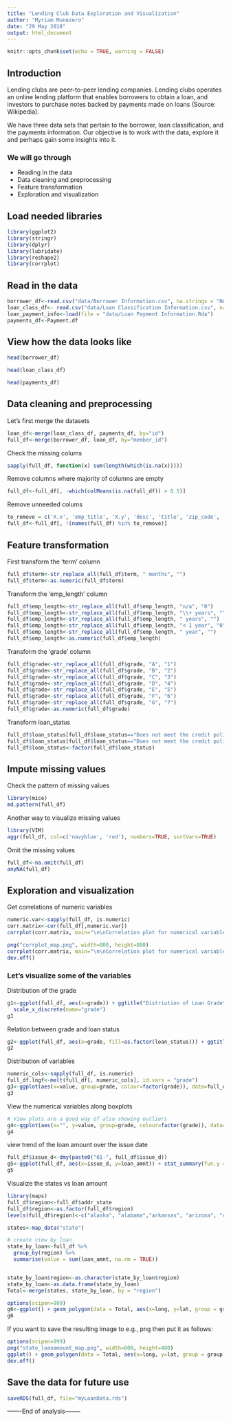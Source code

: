 ---
title: "Lending Club Data Exploration and Visualization"
author: "Myriam Munezero"
date: "29 May 2018"
output: html_document
---

```{r setup, include=FALSE}
knitr::opts_chunk$set(echo = TRUE, warning = FALSE)
```

## Introduction
Lending clubs are peer-to-peer lending companies. Lending clubs operates an online lending platform that enables borrowers to obtain a loan, and investors to purchase notes backed by payments made on loans (Source: Wikipedia).

We have three data sets that pertain to the borrower, loan classification, and the payments information. Our objective is to work with the data, explore it and perhaps gain some insights into it.

### We will go through
- Reading in the data
- Data cleaning and preprocessing
- Feature transformation
- Exploration and visualization

## Load needed libraries
```{r}
library(ggplot2) 
library(stringr)
library(dplyr)
library(lubridate)
library(reshape2)
library(corrplot)
```

## Read in the data
```{r data}
borrower_df<-read.csv("data/Borrower Information.csv", na.strings = "NA")
loan_class_df<- read.csv("data/Loan Classification Information.csv", na.strings = "NA")
loan_payment_info<-load(file = "data/Loan Payment Information.Rda")
payments_df<-Payment.df
```


## View how the data looks like
```{r}
head(borrower_df)
```

```{r}
head(loan_class_df)
```

```{r}
head(payments_df)
```

## Data cleaning and preprocessing

Let's first merge the datasets
```{r pressure, echo=FALSE}
loan_df<-merge(loan_class_df, payments_df, by="id")
full_df<-merge(borrower_df, loan_df, by="member_id")
```


Check the missing colums
```{r}
sapply(full_df, function(x) sum(length(which(is.na(x)))))
```

Remove columns where majority of columns are empty
```{r}
full_df<-full_df[, -which(colMeans(is.na(full_df)) > 0.5)]
```


Remove unneeded colums
```{r}
to_remove = c('X.x', 'emp_title', 'X.y', 'desc', 'title', 'zip_code', 'earliest_cr_line', 'sub_grade', 'last_pymnt_d', 'next_pymnt_d', 'last_credit_pull_d', 'recoveries', 'collection_recovery_fee', 'pymnt_plan', 'application_type')
full_df<-full_df[, !(names(full_df) %in% to_remove)]

```


## Feature transformation

First transform the 'term' column
```{r}
full_df$term<-str_replace_all(full_df$term, " months", "")
full_df$term<-as.numeric(full_df$term)

```

Transform the 'emp_length' column
```{r}
full_df$emp_length<-str_replace_all(full_df$emp_length, "n/a", "0")
full_df$emp_length<-str_replace_all(full_df$emp_length, "\\+ years", "")
full_df$emp_length<-str_replace_all(full_df$emp_length, " years", "")
full_df$emp_length<-str_replace_all(full_df$emp_length, "< 1 year", "0")
full_df$emp_length<-str_replace_all(full_df$emp_length, " year", "")
full_df$emp_length<-as.numeric(full_df$emp_length)
```

Transform the 'grade' column
```{r}
full_df$grade<-str_replace_all(full_df$grade, "A", "1")
full_df$grade<-str_replace_all(full_df$grade, "B", "2")
full_df$grade<-str_replace_all(full_df$grade, "C", "3")
full_df$grade<-str_replace_all(full_df$grade, "D", "4")
full_df$grade<-str_replace_all(full_df$grade, "E", "5")
full_df$grade<-str_replace_all(full_df$grade, "F", "6")
full_df$grade<-str_replace_all(full_df$grade, "G", "7")
full_df$grade<-as.numeric(full_df$grade)
```

Transform loan_status
```{r}
full_df$loan_status[full_df$loan_status=="Does not meet the credit policy. Status:Fully Paid"]<-"Fully Paid"
full_df$loan_status[full_df$loan_status=="Does not meet the credit policy. Status:Charged Off"]<-"Charged Off"
full_df$loan_status<-factor(full_df$loan_status)
```

## Impute missing values

Check the pattern of missing values
```{r}
library(mice)
md.pattern(full_df)
```

Another way to visualize missing values
```{r}
library(VIM)
aggr(full_df, col=c('navyblue', 'red'), numbers=TRUE, sortVars=TRUE)
```

Omit the missing values
```{r}
full_df<-na.omit(full_df)
anyNA(full_df)
```


## Exploration and visualization

Get correlations of numeric variables
```{r}
numeric.var<-sapply(full_df, is.numeric)
corr.matrix<-cor(full_df[,numeric.var])
corrplot(corr.matrix, main="\n\nCorrelation plot for numerical variables", method="number", na.label = "NA")
```

```{r echo=FALSE}
png("corrplot_map.png", width=800, height=800)
corrplot(corr.matrix, main="\n\nCorrelation plot for numerical variables", method="number", na.label = "NA")
dev.off()

```


### Let's visualize some of the variables

Distribution of the grade
```{r}
g1<-ggplot(full_df, aes(x=grade)) + ggtitle("Distriution of Loan Grade") + xlab("Grade") + geom_bar(aes(y = 100*(..count..)/sum(..count..)), width = 0.5, fill="#FF9999") + ylab("Percentage") + coord_flip() +
  scale_x_discrete(name="grade") 
g1
```

Relation between grade and loan status
```{r}
g2<-ggplot(full_df, aes(x=grade, fill=as.factor(loan_status))) + ggtitle("Distribution of Loan Grade by the Loan Status") + xlab("Grade") + geom_bar(aes(y = 100*(..count..)/sum(..count..)), position = "dodge", width = 0.5) + ylab("Percentage") + coord_flip() +  scale_fill_discrete(name = "Loan Status")
g2
```

Distribution of variables
```{r}
numeric_cols<-sapply(full_df, is.numeric)
full_df.lngf<-melt(full_df[, numeric_cols], id.vars = "grade")
g3<-ggplot(aes(x=value, group=grade, colour=factor(grade)), data=full_df.lngf) + geom_density() + facet_wrap(~variable, scales = "free")
g3
```

View the numerical variables along boxplots
```{r}
# View plots are a good way of also showing outliers
g4<-ggplot(aes(x="", y=value, group=grade, colour=factor(grade)), data=full_df.lngf) + geom_boxplot() + facet_wrap(~variable, scales = "free")
g4
```

view trend of the loan amount over the issue date
```{r}
full_df$issue_d<-dmy(paste0("01-", full_df$issue_d))
g5<-ggplot(full_df, aes(x=issue_d, y=loan_amnt)) + stat_summary(fun.y = "sum", geom = "bar", fill="indianred4") + xlab("Issued Date") + ylab("Loan Amount") + ggtitle("Loan amount over the Issued Dates")
g5
```

Visualize the states vs loan amount
```{r}
library(maps)
full_df$region<-full_df$addr_state
full_df$region<-as.factor(full_df$region)
levels(full_df$region)<-c("alaska", "alabama","arkansas", "arizona", "california","colorado","connecticut","district of columbia","delaware","florida","georgia","hawaii","iowa","idaho","illinois","indiana","kansas","kentucky","louisiana","massachusetts","maryland","maine","michigan","minnesota","missouri","mississippi","montana","north carolina","north dakota","nebraska","new hampshire","new jersey","new mexico","nevada","new york","ohio","oklahoma","oregon","pennsylvania","rhode island","south carolina","south dakota","tennessee","texas","utah","virginia","washington","wisconsin","vermont", "west virginia","wyoming")

states<-map_data("state")

# create view by loan
state_by_loan<-full_df %>% 
  group_by(region) %>% 
  summarise(value = sum(loan_amnt, na.rm = TRUE))


state_by_loan$region<-as.character(state_by_loan$region)
state_by_loan<-as.data.frame(state_by_loan)
Total<-merge(states, state_by_loan, by = "region")

options(scipen=999)
g6<-ggplot() + geom_polygon(data = Total, aes(x=long, y=lat, group = group, fill=Total$value), colour = "white") + scale_fill_continuous(low = "#ece7f2", high = "#2b8cbe", guide = "colorbar") + theme_bw() + labs(fill = "Gradient of loan amount", title = "Heat Map of loan amount in all the states", x="", y="") + scale_y_continuous(breaks = c()) + scale_x_continuous(breaks = c()) + theme(panel.border = element_blank())
g6
```

If you want to save the resulting image to e.g., png then put it as follows:
```{r}
options(scipen=999)
png("state_loanamount_map.png", width=600, height=480)
ggplot() + geom_polygon(data = Total, aes(x=long, y=lat, group = group, fill=Total$value), colour = "white") + scale_fill_continuous(low = "#ece7f2", high = "#2b8cbe", guide = "colorbar") + theme_bw() + labs(fill = "Gradient of loan amount", title = "Heat Map of loan amount in all the states", x="", y="") + scale_y_continuous(breaks = c()) + scale_x_continuous(breaks = c()) + theme(panel.border = element_blank())
dev.off()

```


## Save the data for future use
```{r}
saveRDS(full_df, file="myLoanData.rds")

```

-------End of analysis--------